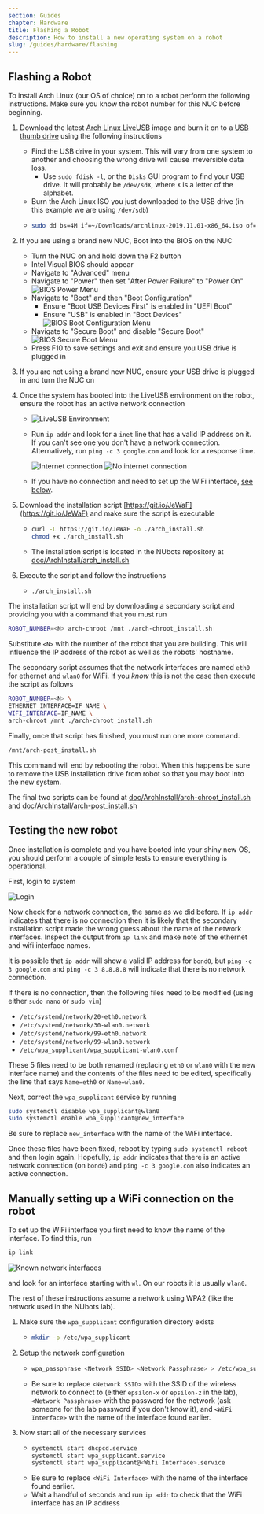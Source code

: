 ```yaml
---
section: Guides
chapter: Hardware
title: Flashing a Robot
description: How to install a new operating system on a robot
slug: /guides/hardware/flashing
---
```


## Flashing a Robot

To install Arch Linux (our OS of choice) on to a robot perform the following instructions. Make sure you know the robot number for this NUC before beginning.

1. Download the latest [Arch Linux LiveUSB](https://www.archlinux.org/download/) image and burn it on to a [USB thumb drive](https://wiki.archlinux.org/index.php/USB_flash_installation_media#In_GNU/Linux) using the following instructions

   - Find the USB drive in your system. This will vary from one system to another and choosing the wrong drive will cause irreversible data loss.
     - Use `sudo fdisk -l`, or the `Disks` GUI program to find your USB drive. It will probably be `/dev/sdX`, where `X` is a letter of the alphabet.
   - Burn the Arch Linux ISO you just downloaded to the USB drive (in this example we are using `/dev/sdb`)
   - ```sh
     sudo dd bs=4M if=~/Downloads/archlinux-2019.11.01-x86_64.iso of=/dev/sdb status=progress oflag=sync
     ```

2. If you are using a brand new NUC, Boot into the BIOS on the NUC

   - Turn the NUC on and hold down the F2 button
   - Intel Visual BIOS should appear
   - Navigate to "Advanced" menu
   - Navigate to "Power" then set "After Power Failure" to "Power On"
     ![BIOS Power Menu](./images/flashing/bios_power.jpg 'BIOS Power Menu')
   - Navigate to "Boot" and then "Boot Configuration"
     - Ensure "Boot USB Devices First" is enabled in "UEFI Boot"
     - Ensure "USB" is enabled in "Boot Devices"
       ![BIOS Boot Configuration Menu](./images/flashing/bios_boot_configuration.jpg 'BIOS Boot Configuration Menu')
   - Navigate to "Secure Boot" and disable "Secure Boot"
     ![BIOS Secure Boot Menu](./images/flashing/bios_secure_boot.jpg 'BIOS Secure Boot Menu')
   - Press F10 to save settings and exit and ensure you USB drive is plugged in

3. If you are not using a brand new NUC, ensure your USB drive is plugged in and turn the NUC on

4. Once the system has booted into the LiveUSB environment on the robot, ensure the robot has an active network connection

   - ![LiveUSB Environment](./images/flashing/liveusb.jpg 'LiveUSB Environment')
   - Run `ip addr` and look for a `inet` line that has a valid IP address on it. If you can't see one you don't have a network connection. Alternatively, run `ping -c 3 google.com` and look for a response time.

     ![Internet connection](./images/flashing/internet.jpg 'Internet connection')
     ![No internet connection](./images/flashing/no_internet.jpg 'No internet connection')

   - If you have no connection and need to set up the WiFi interface, [see below](#manually-setting-up-a-wifi-connection-on-the-robot).

5. Download the installation script [https://git.io/JeWaF](https://git.io/JeWaF) and make sure the script is executable

   - ```sh
     curl -L https://git.io/JeWaF -o ./arch_install.sh
     chmod +x ./arch_install.sh
     ```
   - The installation script is located in the NUbots repository at [doc/ArchInstall/arch_install.sh](https://github.com/NUbots/NUbots/blob/master/doc/ArchInstall/arch_install.sh)

6. Execute the script and follow the instructions
   - ```sh
     ./arch_install.sh
     ```

The installation script will end by downloading a secondary script and providing you with a command that you must run

```sh
ROBOT_NUMBER=<N> arch-chroot /mnt ./arch-chroot_install.sh
```

Substitute `<N>` with the number of the robot that you are building. This will influence the IP address of the robot as well as the robots' hostname.

<Alert type="warning">

The secondary script assumes that the network interfaces are named `eth0` for ethernet and `wlan0` for WiFi. If you _know_ this is not the case then execute the script as follows

```sh
ROBOT_NUMBER=<N> \
ETHERNET_INTERFACE=IF_NAME \
WIFI_INTERFACE=IF_NAME \
arch-chroot /mnt ./arch-chroot_install.sh
```

</Alert>

Finally, once that script has finished, you must run one more command.

```sh
/mnt/arch-post_install.sh
```

This command will end by rebooting the robot. When this happens be sure to remove the USB installation drive from robot so that you may boot into the new system.

The final two scripts can be found at [doc/ArchInstall/arch-chroot_install.sh](https://github.com/NUbots/NUbots/blob/master/doc/ArchInstall/arch-chroot_install.sh) and [doc/ArchInstall/arch-post_install.sh](https://github.com/NUbots/NUbots/blob/master/doc/ArchInstall/arch-post_install.sh)

## Testing the new robot

Once installation is complete and you have booted into your shiny new OS, you should perform a couple of simple tests to ensure everything is operational.

First, login to system

![Login](./images/flashing/login.jpg 'Login')

Now check for a network connection, the same as we did before. If `ip addr` indicates that there is no connection then it is likely that the secondary installation script made the wrong guess about the name of the network interfaces. Inspect the output from `ip link` and make note of the ethernet and wifi interface names.

<Alert type="warning">

It is possible that `ip addr` will show a valid IP address for `bond0`, but `ping -c 3 google.com` and `ping -c 3 8.8.8.8` will indicate that there is no network connection.

</Alert>

If there is no connection, then the following files need to be modified (using either `sudo nano` or `sudo vim`)

- `/etc/systemd/network/20-eth0.network`
- `/etc/systemd/network/30-wlan0.network`
- `/etc/systemd/network/99-eth0.network`
- `/etc/systemd/network/99-wlan0.network`
- `/etc/wpa_supplicant/wpa_supplicant-wlan0.conf`

These 5 files need to be both renamed (replacing `eth0` or `wlan0` with the new interface name) and the contents of the files need to be edited, specifically the line that says `Name=eth0` or `Name=wlan0`.

Next, correct the `wpa_supplicant` service by running

```sh
sudo systemctl disable wpa_supplicant@wlan0
sudo systemctl enable wpa_supplicant@new_interface
```

Be sure to replace `new_interface` with the name of the WiFi interface.

Once these files have been fixed, reboot by typing `sudo systemctl reboot` and then login again. Hopefully, `ip addr` indicates that there is an active network connection (on `bond0`) and `ping -c 3 google.com` also indicates an active connection.

## Manually setting up a WiFi connection on the robot

To set up the WiFi interface you first need to know the name of the interface. To find this, run

```sh
ip link
```

![Known network interfaces](./images/flashing/known_interfaces.jpg 'Known network interfaces')

and look for an interface starting with `wl`. On our robots it is usually `wlan0`.

The rest of these instructions assume a network using WPA2 (like the network used in the NUbots lab).

1. Make sure the `wpa_supplicant` configuration directory exists

   - ```sh
     mkdir -p /etc/wpa_supplicant
     ```

2. Setup the network configuration

   - ```sh
     wpa_passphrase <Network SSID> <Network Passphrase> > /etc/wpa_supplicant/wpa_supplicant-<WiFi Interface>.conf
     ```
   - Be sure to replace `<Network SSID>` with the SSID of the wireless network to connect to (either `epsilon-x` or `epsilon-z` in the lab), `<Network Passphrase>` with the password for the network (ask someone for the lab password if you don't know it), and `<WiFi Interface>` with the name of the interface found earlier.

3. Now start all of the necessary services

   - ```sh
     systemctl start dhcpcd.service
     systemctl start wpa_supplicant.service
     systemctl start wpa_supplicant@<Wifi Interface>.service
     ```
   - Be sure to replace `<WiFi Interface>` with the name of the interface found earlier.
   - Wait a handful of seconds and run `ip addr` to check that the WiFi interface has an IP address
